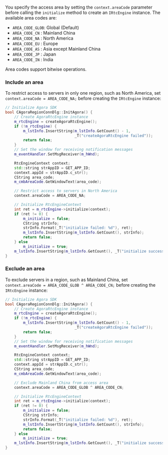 <PlatformWrapper platform="windows">

You specify the access area by setting the `context.areaCode` parameter before calling the `initialize` method to create an `IRtcEngine` instance. The available area codes are:

* `AREA_CODE_GLOB`: Global (Default)
* `AREA_CODE_CN`  : Mainland China
* `AREA_CODE_NA`  : North America
* `AREA_CODE_EU`  : Europe
* `AREA_CODE_AS`  : Asia except Mainland China
* `AREA_CODE_JP`  : Japan
* `AREA_CODE_IN`  : India

<Admonition title="information" type="info">
Area codes support bitwise operations.
</Admonition>

### Include an area

To restrict access to servers in only one region, such as North America, set `context.areaCode = AREA_CODE_NA;` before creating the `IRtcEngine` instance:

```cpp
// Initialize Agora SDK
bool CAgoraRegionConnDlg::InitAgora() {
	// Create AgoraRtcEngine instance
	m_rtcEngine = createAgoraRtcEngine();
	if (!m_rtcEngine) {
		m_lstInfo.InsertString(m_lstInfo.GetCount() - 1, 
		                       _T("createAgoraRtcEngine failed"));
		return false;
	}
	// Set the window for receiving notification messages
	m_eventHandler.SetMsgReceiver(m_hWnd);

	RtcEngineContext context;
	std::string strAppID = GET_APP_ID;
	context.appId = strAppID.c_str();
	CString area_code;
	m_cmbAreaCode.GetWindowText(area_code);

	// Restrict access to servers in North America
    context.areaCode = AREA_CODE_NA;

	// Initialize RtcEngineContext
	int ret = m_rtcEngine->initialize(context);
	if (ret != 0) {
		m_initialize = false;
		CString strInfo;
		strInfo.Format(_T("initialize failed: %d"), ret);
		m_lstInfo.InsertString(m_lstInfo.GetCount(), strInfo);
		return false;
	} else
		m_initialize = true;
	m_lstInfo.InsertString(m_lstInfo.GetCount(), _T("initialize success"));
}
```

### Exclude an area

To exclude servers in a region, such as Mainland China, set `context.areaCode = AREA_CODE_GLOB ^ AREA_CODE_CN;` before creating the `IRtcEngine` instance:

```cpp
// Initialize Agora SDK
bool CAgoraRegionConnDlg::InitAgora() {
	// Create AgoraRtcEngine instance
	m_rtcEngine = createAgoraRtcEngine();
	if (!m_rtcEngine) {
		m_lstInfo.InsertString(m_lstInfo.GetCount() - 1, 
		                       _T("createAgoraRtcEngine failed"));
		return false;
	}
	// Set the window for receiving notification messages
	m_eventHandler.SetMsgReceiver(m_hWnd);

	RtcEngineContext context;
	std::string strAppID = GET_APP_ID;
	context.appId = strAppID.c_str();
	CString area_code;
	m_cmbAreaCode.GetWindowText(area_code);

	// Exclude Mainland China from access area
    context.areaCode = AREA_CODE_GLOB ^ AREA_CODE_CN;

	// Initialize RtcEngineContext
	int ret = m_rtcEngine->initialize(context);
	if (ret != 0) {
		m_initialize = false;
		CString strInfo;
		strInfo.Format(_T("initialize failed: %d"), ret);
		m_lstInfo.InsertString(m_lstInfo.GetCount(), strInfo);
		return false;
	} else
		m_initialize = true;
	m_lstInfo.InsertString(m_lstInfo.GetCount(), _T("initialize success"));
}
```

</PlatformWrapper>
